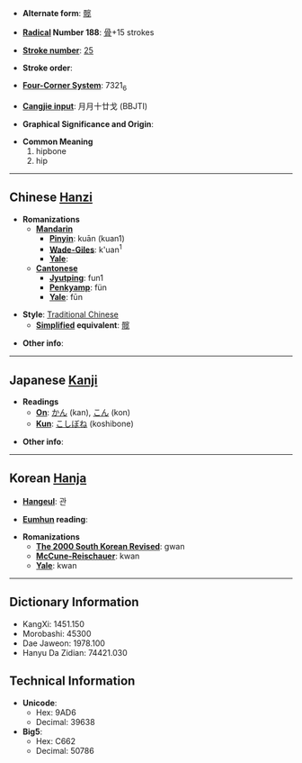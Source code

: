 * '''Alternate form''': [[髋]]

* '''[[Wiktionary:Chinese radical index| Radical]] Number 188''': [[Wiktionary:Chinese radical index 骨|骨]]+15 strokes

* '''[[Wiktionary:Chinese total strokes index|Stroke number]]''': [[Wiktionary:Chinese total strokes index 25|25]]

* '''Stroke order''': 

* '''[[Wiktionary:Chinese four corner index|Four-Corner System]]''': 7321<sub>6</sub>

* '''[[Wiktionary:Chinese Cangjie index|Cangjie input]]''': 月月十廿戈 (BBJTI)

* '''Graphical Significance and Origin''': 

* '''Common Meaning'''
*#hipbone
*# hip


----

== Chinese [[Hanzi]] ==

* '''Romanizations'''
** '''[[Mandarin]]'''
*** '''[[Pinyin]]''': kuān (kuan1)
*** '''[[Wade-Giles]]''': k'uan<sup>1</sup>
*** '''[[Yale]]''': 
** '''[[Cantonese]]'''
*** '''[[Jyutping]]''': fun1
*** '''[[Penkyamp]]''': fün
*** '''[[Yale]]''': fūn

* '''Style''': [[Traditional Chinese]] 
** '''[[Simplified Chinese|Simplified]] equivalent''': [[髋]]

* '''Other info''': 

----

== Japanese [[Kanji]] ==

* '''Readings'''
** '''[[On]]''': [[かん]] (kan), [[こん]] (kon)
** '''[[Kun]]''': [[こしぼね]] (koshibone)

* '''Other info''':  

----

== Korean [[Hanja]] ==

* '''[[Hangeul]]''': 관

* '''[[Eumhun]] reading''': 

* '''Romanizations'''
** '''[[The 2000 South Korean Revised Romanization|The 2000 South Korean Revised]]''': gwan
** '''[[McCune-Reischauer]]''': kwan
** '''[[Yale]]''': kwan

----

== Dictionary Information ==

* KangXi: 1451.150
* Morobashi: 45300
* Dae Jaweon: 1978.100
* Hanyu Da Zidian: 74421.030

== Technical Information ==

* '''Unicode''':
** Hex: 9AD6
** Decimal: 39638
* '''Big5''':
** Hex: C662
** Decimal: 50786